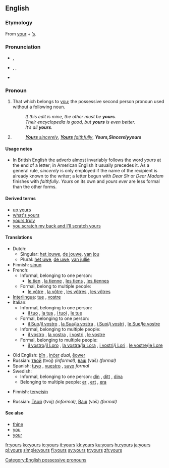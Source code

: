 {{wikipedia}}
==English==

===Etymology===
{{rfv-etymology|Really?? Not from some Old Eng. word?}}From [[your]] + [[’s]].

===Pronunciation===
* {{a|RP}} {{IPA|/jɔː(ɹ)z/}}, {{SAMPA|/jO:(r)z/}}
*: {{rhymes|ɔː(ɹ)z}}
* {{a|US}} {{enPR|yôrz}}, {{IPA|/jɔːɹz/}}, {{SAMPA|/jO:rz/}}
*: {{audio|en-us-yours.ogg|Audio (US)}}
*: {{rhymes|ɔː(ɹ)z}}
* {{homophones|yaws}} {{qualifier|in [[non-rhotic]] accents}}

===Pronoun===
{{en-pron}}

# That which belongs to [[you]]; the possessive second person pronoun used without a following noun.
#: ''If this edit is mine, the other must be '''yours'''.''
#: ''Their encyclopedia is good, but '''yours''' is even better.''
#: ''It’s all '''yours'''.''
# {{non-gloss definition|Written at the end of a letter, before the signature.}}
#: ''[[yours sincerely|'''Yours''' sincerely]]'', ''[[yours faithfully|'''Yours''' faithfully]]'', '''''Yours''''', ''Sincerely '''yours'''''

====Usage notes====
* In British English the adverb almost invariably follows the word ''yours'' at the end of a letter; in American English it usually precedes it. As a general rule, ''sincerely'' is only employed if the name of the recipient is already known to the writer; a letter begun with ''Dear Sir'' or ''Dear Madam'' finishes with ''faithfully''. ''Yours'' on its own and ''yours ever'' are less formal than the other forms.

====Derived terms====
* [[up yours]]
* [[what's yours]]
* [[yours truly]]
* [[you scratch my back and I'll scratch yours]]

====Translations====
{{trans-top|Possessive pronoun}}
* Dutch:
** Singular: [[het jouwe]], [[de jouwe]], [[van jou]]
** Plural: [[het uwe]], [[de uwe]], [[van jullie]]
* Finnish: [[sinun]]
* French:
** Informal, belonging to one person:
*** [[le tien]] {{m}}, [[la tienne]] {{f}}, [[les tiens]] {{p}}, [[les tiennes]] {{f|p}}
** Formal, belong to multiple people:
*** [[le vôtre]] {{m}}, [[la vôtre]] {{f}}, [[les vôtres]] {{p}}, [[les vôtres]] {{f|p}}
* [[Interlingua]]: [[tue]] {{s}}, [[vostre]] {{p}}
* Italian:
** Informal, belonging to one person:
*** [[il tuo]] {{m}}, [[la tua]] {{f}}, [[i tuoi]] {{p}}, [[le tue]] {{f|p}}
** Formal, belonging to one person:
*** [[il Suo]]/[[il vostro]] {{m}}, [[la Sua]]/[[la vostra]] {{f}}, [[i Suoi]]/[[i vostri]] {{p}}, [[le Sue]]/[[le vostre]] {{f|p}}
** Informal, belonging to multiple people:
*** [[il vostro]] {{m}}, [[la vostra]] {{f}}, [[i vostri]] {{p}}, [[le vostre]] {{f|p}}
** Formal, belonging to multiple people:
*** [[il vostro]]/[[il Loro]] {{m}}, [[la vostra]]/[[la Lora]] {{f}}, [[i vostri]]/[[i Lori]] {{p}}, [[le vostre]]/[[le Lore]] {{f|p}}
{{trans-mid}}
* Old English: [[þin|þīn]] {{s}}, [[incer|inċer]] ''dual'', [[eower|ēower]] {{p}}
* Russian: [[твой]] (tvoj) ''(informal)'', [[ваш]] (vaš) ''(formal)''
* Spanish: [[tuyo]] {{s}}, [[vuestro]] {{p}}, [[suyo]] ''formal''
* Swedish:
** Informal, belonging to one person: [[din]] {{c}}, [[ditt]] {{n}}, [[dina]] {{p}}
** Belonging to multiple people: [[er]] {{c}}, [[ert]] {{n}}, [[era]] {{p}}
{{trans-bottom}}

{{trans-top|Sincerely}}
* Finnish: [[terveisin]]
{{trans-mid}}
* Russian: [[твой|Твой]] (tvoj) ''(informal)'', [[ваш|Ваш]] (vaš) ''(formal)''
{{trans-bottom}}

====See also====
* [[thine]]
* [[you]]
* [[your]]

[[Category:English possessive pronouns]]

[[fr:yours]]
[[ko:yours]]
[[io:yours]]
[[it:yours]]
[[kk:yours]]
[[ku:yours]]
[[hu:yours]]
[[ja:yours]]
[[pl:yours]]
[[simple:yours]]
[[fi:yours]]
[[sv:yours]]
[[tr:yours]]
[[zh:yours]]